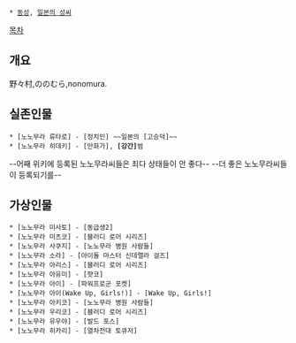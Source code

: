  * [[동성]], [[일본의 성씨]]

[[목차]]
== 개요 ==
野々村,ののむら,nonomura.

== 실존인물 ==
 * [노노무라 류타로] - [정치인] ~~일본의 [고승덕]~~
 * [노노무라 히데키] - [만화가], '''[강간]'''범

--어째 위키에 등록된 노노무라씨들은 죄다 상태들이 안 좋다--
--더 좋은 노노무라씨들이 등록되기를--

== 가상인물 ==
 * [노노무라 미사토] - [동급생2]
 * [노노무라 미츠코] - [블러디 로어 시리즈]
 * [노노무라 사쿠지] - [노노무라 병원 사람들]
 * [노노무라 소라] - [아이돌 마스터 신데렐라 걸즈]
 * [노노무라 아리스] - [블러디 로어 시리즈]
 * [노노무라 아유미] - [햣코]
 * [노노무라 아이] - [파워프로군 포켓]
 * [노노무라 아이(Wake Up, Girls!)] - [Wake Up, Girls!]
 * [노노무라 아키코] - [노노무라 병원 사람들]
 * [노노무라 우리코] - [블러디 로어 시리즈]
 * [노노무라 유우야] - [발드 포스]
 * [노노무라 히카리] - [열차전대 토큐저]
